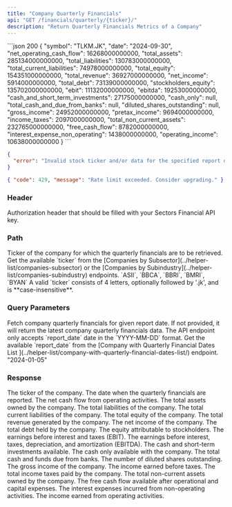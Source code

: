 ```yaml
---
title: "Company Quarterly Financials"
api: "GET /financials/quarterly/{ticker}/"
description: "Return Quarterly Financials Metrics of a Company"
---
```


<ResponseExample>
```json 200
{
    "symbol": "TLKM.JK",
    "date": "2024-09-30",
    "net_operating_cash_flow": 16268000000000,
    "total_assets": 285134000000000,
    "total_liabilities": 130783000000000,
    "total_current_liabilities": 74978000000000,
    "total_equity": 154351000000000,
    "total_revenue": 36927000000000,
    "net_income": 5914000000000,
    "total_debt": 73139000000000,
    "stockholders_equity": 135702000000000,
    "ebit": 11132000000000,
    "ebitda": 19253000000000,
    "cash_and_short_term_investments": 27175000000000,
    "cash_only": null,
    "total_cash_and_due_from_banks": null,
    "diluted_shares_outstanding": null,
    "gross_income": 24952000000000,
    "pretax_income": 9694000000000,
    "income_taxes": 2097000000000,
    "total_non_current_assets": 232765000000000,
    "free_cash_flow": 8782000000000,
    "interest_expense_non_operating": 1438000000000,
    "operating_income": 10638000000000
}
```

```json 400
{
  "error": "Invalid stock ticker and/or data for the specified report date does not exist."
}
```

```json 429
{ "code": 429, "message": "Rate limit exceeded. Consider upgrading." }
```

</ResponseExample>

### Header

<ParamField header="Authorization" type="string" required>
  Authorization header that should be filled with your Sectors Financial API
  key.
</ParamField>

### Path

<ParamField path="ticker" type="string" initialValue="BBCA" required>
  Ticker of the company for which the quarterly financials are to be retrieved.
  <AccordionGroup>
    <Accordion title="Get the available ticker">
      Get the available `ticker` from the [Companies by
      Subsector](../helper-list/companies-subsector) or the [Companies by
      Subindustry](../helper-list/companies-subindustry) endpoints.
    </Accordion>
    <Accordion title="Examples of the ticker">
      `ASII`, `BBCA`, `BBRI`, `BMRI`, `BYAN`
    </Accordion>
    <Accordion title="Format">
      A valid `ticker` consists of 4 letters, optionally followed by '.jk', and
      is **case-insensitive**.
    </Accordion>
  </AccordionGroup>
</ParamField>

### Query Parameters

<ParamField query="report_date" type="string">
  Fetch company quarterly financials for given report date. If not provided, it
  will return the latest company quarterly financials data.
  <AccordionGroup>
    <Accordion title="Format">
      The API endpoint only accepts `report_date` date in the `YYYY-MM-DD`
      format.
    </Accordion>
    <Accordion title="Get the available report_date">
      Get the available `report_date` from the [Company with Quarterly Financial
      Dates List ](../helper-list/company-with-quarterly-financial-dates-list/)
      endpoint.
    </Accordion>
    <Accordion title="Examples of the report_date">"2024-01-05"</Accordion>
  </AccordionGroup>
</ParamField>

### Response

<ResponseField name="symbol" type="string" required>
  The ticker of the company.
</ResponseField>

<ResponseField name="date" type="string" required>
  The date when the quarterly financials are reported.
</ResponseField>

<ResponseField name="net_operating_cash_flow" type="number" required>
  The net cash flow from operating activities.
</ResponseField>

<ResponseField name="total_assets" type="number" required>
  The total assets owned by the company.
</ResponseField>

<ResponseField name="total_liabilities" type="number" required>
  The total liabilities of the company.
</ResponseField>

<ResponseField name="total_current_liabilities" type="number" required>
  The total current liabilities of the company.
</ResponseField>

<ResponseField name="total_equity" type="number" required>
  The total equity of the company.
</ResponseField>

<ResponseField name="total_revenue" type="number" required>
  The total revenue generated by the company.
</ResponseField>

<ResponseField name="net_income" type="number" required>
  The net income of the company.
</ResponseField>

<ResponseField name="total_debt" type="number" required>
  The total debt held by the company.
</ResponseField>

<ResponseField name="stockholders_equity" type="number" required>
  The equity attributable to stockholders.
</ResponseField>

<ResponseField name="ebit" type="number" required>
  The earnings before interest and taxes (EBIT).
</ResponseField>

<ResponseField name="ebitda" type="number" required>
  The earnings before interest, taxes, depreciation, and amortization (EBITDA).
</ResponseField>

<ResponseField name="cash_and_short_term_investments" type="number" required>
  The cash and short-term investments available.
</ResponseField>

<ResponseField name="cash_only" type="number" required>
  The cash only available with the company.
</ResponseField>

<ResponseField name="total_cash_and_due_from_banks" type="number" required>
  The total cash and funds due from banks.
</ResponseField>

<ResponseField name="diluted_shares_outstanding" type="number" required>
  The number of diluted shares outstanding.
</ResponseField>

<ResponseField name="gross_income" type="number" required>
  The gross income of the company.
</ResponseField>

<ResponseField name="pretax_income" type="number" required>
  The income earned before taxes.
</ResponseField>

<ResponseField name="income_taxes" type="number" required>
  The total income taxes paid by the company.
</ResponseField>

<ResponseField name="total_non_current_assets" type="number" required>
  The total non-current assets owned by the company.
</ResponseField>

<ResponseField name="free_cash_flow" type="number" required>
  The free cash flow available after operational and capital expenses.
</ResponseField>

<ResponseField name="interest_expense_non_operating" type="number" required>
  The interest expenses incurred from non-operating activities.
</ResponseField>

<ResponseField name="operating_income" type="number" required>
  The income earned from operating activities.
</ResponseField>
